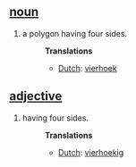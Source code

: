 == [[noun]] ==
# a polygon having four sides.
#:'''Translations'''
#:*[[Dutch]]: [[vierhoek]]
== [[adjective]] ==
# having four sides.
#:'''Translations'''
#:*[[Dutch]]: [[vierhoekig]]